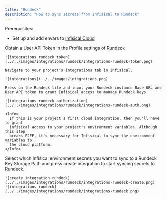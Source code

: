 ```yaml
---
title: "Rundeck"
description: "How to sync secrets from Infisical to Rundeck"
---
```


Prerequisites:

- Set up and add envars to [Infisical Cloud](https://app.infisical.com)

<Steps>
  <Step title="Authorize Infisical for Rundeck">
    Obtain a User API Token in the Profile settings of Rundeck

    ![integrations rundeck token](../../images/integrations/rundeck/integrations-rundeck-token.png)

    Navigate to your project's integrations tab in Infisical.

    ![integrations](../../images/integrations.png)

    Press on the Rundeck tile and input your Rundeck instance Base URL and User API token to grant Infisical access to manage Rundeck keys

    ![integrations rundeck authorization](../../images/integrations/rundeck/integrations-rundeck-auth.png)

    <Info>
      If this is your project's first cloud integration, then you'll have to grant
      Infisical access to your project's environment variables. Although this step
      breaks E2EE, it's necessary for Infisical to sync the environment variables to
      the cloud platform.
    </Info>

  </Step>
  <Step title="Start integration">
    Select which Infisical environment secrets you want to sync to a Rundeck Key Storage Path and press create integration to start syncing secrets to Rundeck.

    ![create integration rundeck](../../images/integrations/rundeck/integrations-rundeck-create.png)
    ![integrations rundeck](../../images/integrations/rundeck/integrations-rundeck.png)

  </Step>
</Steps>
